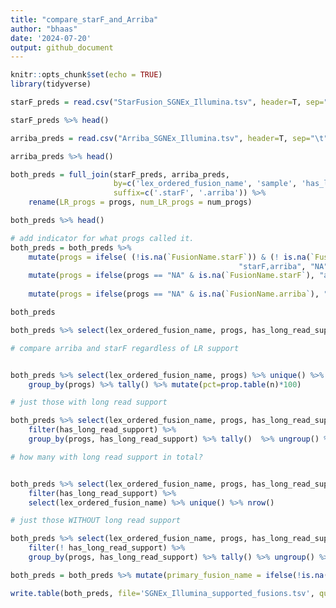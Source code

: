 ```yaml
---
title: "compare_starF_and_Arriba"
author: "bhaas"
date: '2024-07-20'
output: github_document
---
```


```r
knitr::opts_chunk$set(echo = TRUE)
library(tidyverse)
```


```r

starF_preds = read.csv("StarFusion_SGNEx_Illumina.tsv", header=T, sep="\t")

starF_preds %>% head()

```

```r

arriba_preds = read.csv("Arriba_SGNEx_Illumina.tsv", header=T, sep="\t")

arriba_preds %>% head()

```

```r

both_preds = full_join(starF_preds, arriba_preds, 
                       by=c('lex_ordered_fusion_name', 'sample', 'has_long_read_support', 'num_progs', 'progs'),
                       suffix=c('.starF', '.arriba')) %>%
    rename(LR_progs = progs, num_LR_progs = num_progs)

both_preds %>% head()

```


```r

# add indicator for what progs called it.
both_preds = both_preds %>% 
    mutate(progs = ifelse( (!is.na(`FusionName.starF`)) & (! is.na(`FusionName.arriba`)), 
                                                   "starF,arriba", "NA") ) %>%
    mutate(progs = ifelse(progs == "NA" & is.na(`FusionName.starF`), "arriba", progs) ) %>%
    
    mutate(progs = ifelse(progs == "NA" & is.na(`FusionName.arriba`), "starF", progs) )

both_preds

```

```r

both_preds %>% select(lex_ordered_fusion_name, progs, has_long_read_support) %>% unique() %>% group_by(progs, has_long_read_support) %>% tally()


```


```r
# compare arriba and starF regardless of LR support


both_preds %>% select(lex_ordered_fusion_name, progs) %>% unique() %>% 
    group_by(progs) %>% tally() %>% mutate(pct=prop.table(n)*100)

```



```r


# just those with long read support

both_preds %>% select(lex_ordered_fusion_name, progs, has_long_read_support) %>% unique() %>% 
    filter(has_long_read_support) %>%
    group_by(progs, has_long_read_support) %>% tally()  %>% ungroup() %>% mutate(pct=prop.table(n)*100)

```


```r
# how many with long read support in total?


both_preds %>% select(lex_ordered_fusion_name, progs, has_long_read_support) %>% unique() %>% 
    filter(has_long_read_support) %>% 
    select(lex_ordered_fusion_name) %>% unique() %>% nrow()

```


```r

# just those WITHOUT long read support

both_preds %>% select(lex_ordered_fusion_name, progs, has_long_read_support) %>% unique() %>% 
    filter(! has_long_read_support) %>%
    group_by(progs, has_long_read_support) %>% tally() %>% ungroup() %>% mutate(pct=prop.table(n)*100)

```


```r

both_preds = both_preds %>% mutate(primary_fusion_name = ifelse(!is.na(`FusionName.starF`), `FusionName.starF`, `FusionName.arriba`))


```


```r

write.table(both_preds, file='SGNEx_Illumina_supported_fusions.tsv', quote=F, sep="\t", row.names=F)

```





